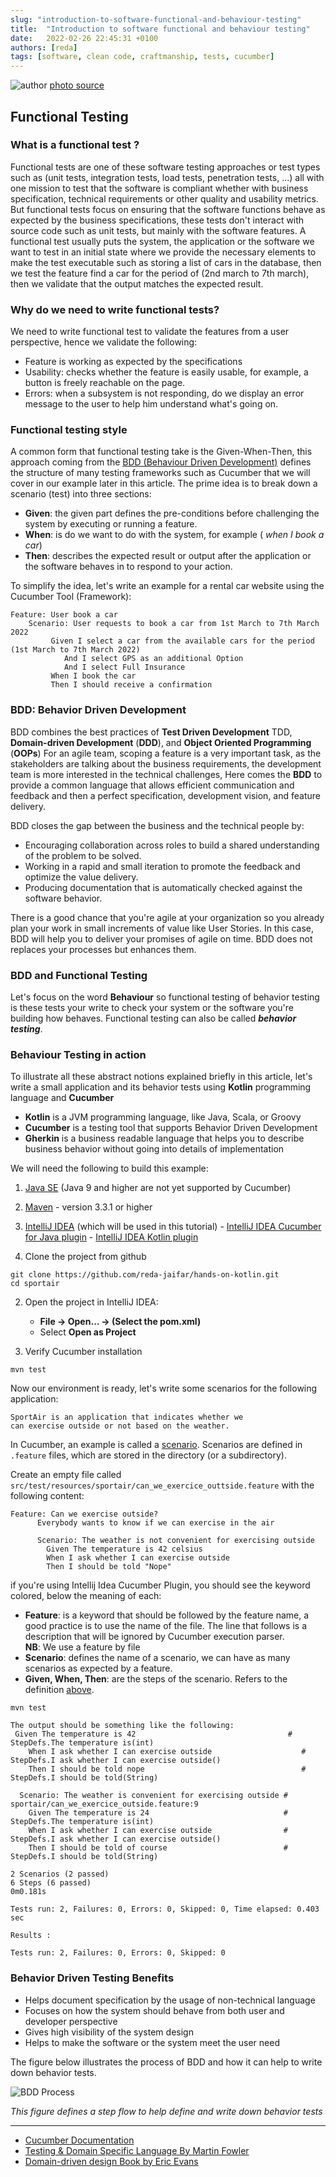```yaml
---
slug: "introduction-to-software-functional-and-behaviour-testing"
title:  "Introduction to software functional and behaviour testing"
date:   2022-02-26 22:45:31 +0100
authors: [reda]
tags: [software, clean code, craftmanship, tests, cucumber]
---
```

![author](/img/blog/introduction-to-software-functional-and-behavior-testing.jpg)
[photo source](https://images.unsplash.com/photo-1600492515568-8868f609511e?ixlib=rb-1.2.1&ixid=MnwxMjA3fDB8MHxwaG90by1wYWdlfHx8fGVufDB8fHx8&auto=format&fit=crop&w=1250&q=80)

## Functional Testing
### What is a functional test ?
Functional tests are one of these software testing approaches or test types such as (unit tests, integration tests, load tests, penetration tests, ...) all with one mission to test that the software is compliant whether with business specification, technical requirements or other quality and usability metrics. But functional tests focus on ensuring that the software functions behave as expected by the business specifications, these tests don't interact with source code such as unit tests, but mainly with the software features.
A functional test usually puts the system, the application or the software we want to test in an initial state where we provide the necessary elements to make the test executable such as storing a list of cars in the database, then we test the feature find a car for the period of (2nd march to 7th march), then we validate that the output matches the expected result.
### Why do we need to write functional tests?
We need to write functional test to validate the features from a user perspective, hence we validate the following:

 -  Feature is working as expected by the specifications
 -  Usability: checks whether the feature is easily usable, for example, a button is freely reachable on the page.
 -  Errors: when a subsystem is not responding, do we display an error message to the user to help him understand what's going on.

### Functional testing style
A common form that functional testing take is the Given-When-Then, this approach coming from the [BDD (Behaviour Driven Development)](#bdd-behavior-driven-development) defines the structure of many testing frameworks such as Cucumber that we will cover in our example later in this article.
The prime idea is to break down a scenario (test)  into three sections:

 - **Given**:  the given part defines the pre-conditions before challenging the system by executing or running a feature.
 - **When**: is do we want to do with the system, for example ( *when I book a car*)
 - **Then**: describes the expected result or output after the application or the software  behaves in to respond to your action.

To simplify the idea, let's write an example for a rental car website using the Cucumber Tool (Framework):

    Feature: User book a car
	    Scenario: User requests to book a car from 1st March to 7th March 2022
		     Given I select a car from the available cars for the period (1st March to 7th March 2022)
			    And I select GPS as an additional Option
			    And I select Full Insurance
			 When I book the car
			 Then I should receive a confirmation


### BDD: Behavior Driven Development
BDD combines the best practices of  **Test Driven Development** TDD, **Domain-driven Development** (**DDD**), and **Object Oriented Programming** (**OOPs**)
For an agile team, scoping a feature is a very important task, as the stakeholders are talking about the business requirements, the development team is more interested in the technical challenges, Here comes the **BDD** to provide a common language that allows efficient communication and feedback and then a perfect specification, development vision, and feature delivery.

BDD closes the gap between the business and the technical people by:

 - Encouraging collaboration across roles to build a shared understanding of the problem to be solved.
 - Working in a rapid and small iteration to promote the feedback and optimize the value delivery.
 - Producing documentation that is automatically checked against the software behavior.

There is a good chance that you're agile at your organization so you already plan your work in small increments of value like User Stories. In this case, BDD will help you to deliver your promises of agile on time. BDD does not replaces your processes but enhances them.

### BDD and Functional Testing
Let's focus on the word **Behaviour** so functional testing of behavior testing is these tests your write to check your system or the software you're building how behaves. Functional testing can also be called ***behavior testing***.

### Behaviour Testing in action
To illustrate all these abstract notions explained briefly in this article, let's write a small application and its behavior tests using **Kotlin** programming language and **Cucumber**

 - **Kotlin** is a JVM programming language, like Java, Scala, or Groovy
 - **Cucumber** is a testing tool that supports Behavior Driven Development
 - **Gherkin**  is a business readable language that helps you to describe business behavior without going into details of implementation

We will need the following to build this example:

 1.   [Java SE](https://www.oracle.com/technetwork/java/javase/downloads/index-jsp-138363.html)  (Java 9 and higher are not yet supported by Cucumber)
 2.   [Maven](https://maven.apache.org/index.html)  - version 3.3.1 or higher
 3.   [IntelliJ IDEA](https://www.jetbrains.com/idea/)  (which will be used in this tutorial)
    -   [IntelliJ IDEA Cucumber for Java plugin](https://plugins.jetbrains.com/plugin/7212-cucumber-for-java)
    -   [IntelliJ IDEA Kotlin plugin](https://plugins.jetbrains.com/plugin/6954-kotlin)


1. Clone the project from github

```shell
git clone https://github.com/reda-jaifar/hands-on-kotlin.git
cd sportair
```
 2. Open the project in IntelliJ IDEA:

	-   **File -> Open… -> (Select the pom.xml)**
	-   Select  **Open as Project**

3. Verify Cucumber installation

```shell
mvn test
```
Now our environment is ready, let's write some scenarios for the following application:

    SportAir is an application that indicates whether we
    can exercise outside or not based on the weather.

In Cucumber, an example is called a [scenario](https://cucumber.io/docs/gherkin/reference#example). Scenarios are defined in `.feature` files, which are stored in the directory (or a subdirectory).

Create an empty file called `src/test/resources/sportair/can_we_exercice_outtside.feature`  with the following content:

    Feature: Can we exercise outside?
          Everybody wants to know if we can exercise in the air

          Scenario: The weather is not convenient for exercising outside
            Given The temperature is 42 celsius
            When I ask whether I can exercise outside
            Then I should be told "Nope"

if you're using Intellij Idea Cucumber Plugin, you should see the keyword colored, below the meaning of each:

 - **Feature**: is a keyword that should be followed by the feature name, a good practice is to use the name of the file. The line that follows is a description that will be ignored by Cucumber execution parser.
   <br />**NB**:  We use a feature by file
 - **Scenario**: defines the name of a scenario, we can have as many scenarios as expected by a feature.
 - **Given, When, Then**: are the steps of the scenario. Refers to the definition [above](#functional-testing-style).
```shell
mvn test
 ```

```shell
The output should be something like the following:
 Given The temperature is 42                                  # StepDefs.The temperature is(int)
    When I ask whether I can exercise outside                    # StepDefs.I ask whether I can exercise outside()
    Then I should be told nope                                   # StepDefs.I should be told(String)

  Scenario: The weather is convenient for exercising outside # sportair/can_we_exercice_outside.feature:9
    Given The temperature is 24                              # StepDefs.The temperature is(int)
    When I ask whether I can exercise outside                # StepDefs.I ask whether I can exercise outside()
    Then I should be told of course                          # StepDefs.I should be told(String)

2 Scenarios (2 passed)
6 Steps (6 passed)
0m0.181s

Tests run: 2, Failures: 0, Errors: 0, Skipped: 0, Time elapsed: 0.403 sec

Results :

Tests run: 2, Failures: 0, Errors: 0, Skipped: 0
```

###  Behavior Driven Testing Benefits

 -  Helps document specification by the usage of non-technical language
 -  Focuses on how the system should behave from both user and developer perspective
 -  Gives high visibility of the system design
 -  Helps to make the software or the system meet the user need

The figure below illustrates the process of BDD and how it can help to write down behavior tests.

![BDD Process](/img/blog/bdd-process.jpeg)

*This figure defines a step flow to help define and write down behavior tests*

----

* [Cucumber Documentation](https://cucumber.io/docs/cucumber/)
* [Testing & Domain Specific Language By Martin Fowler](https://martinfowler.com/bliki/GivenWhenThen.html)
* [Domain-driven design Book by Eric Evans](https://www.oreilly.com/library/view/domain-driven-design-tackling/0321125215/)

